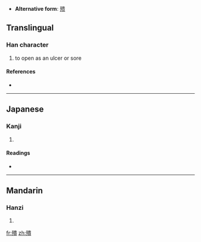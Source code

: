 * '''Alternative form''': [[㱮]]
==Translingual==

===Han character===
{{Han char|rn=78|rad=歹|as=12|sn=16|four=|canj=一弓中一金 (MNLMC)}}

# to open as an ulcer or sore

====References====
* {{Han ref|kx=0583.180|dkj=16571|dj=0976.060|hdz=21394.150|uh=6BA8|ud=27560}}

----

==Japanese==

===Kanji===
{{ja-kanji|grade=|rs=歹12}}

# {{defn|Japanese|sort=歹12}}

====Readings====
* {{ja-readings|on=[[かい]] (kai), [[え]] (e), [[こつ]] (kotsu), [[ごち]] (gochi)|kun=[[ただれる]] (tadareru)}}

----

==Mandarin==

===Hanzi===
{{cmn-hanzi|sim=㱮|pin=[[huì]] ([[hui4]])|wg=hui<sup>4</sup>}}

# {{defn|Mandarin|sort=歹12}}

[[fr:殨]]
[[zh:殨]]